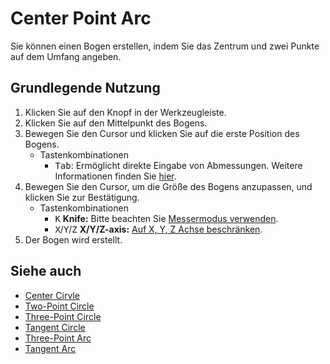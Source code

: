 
# Center Point Arc

<Reference shortcut='' command='Center Point Arc' button='Werkzeugleiste' />

Sie können einen Bogen erstellen, indem Sie das Zentrum und zwei Punkte auf dem Umfang angeben.

## Grundlegende Nutzung

1. Klicken Sie auf den <ButtonIcon type="button-center-point-arc" /> Knopf in der Werkzeugleiste.
2. Klicken Sie auf den Mittelpunkt des Bogens.
3. Bewegen Sie den Cursor und klicken Sie auf die erste Position des Bogens.
   - <Kst>Tastenkombinationen</Kst>
      - <kbd>Tab</kbd>: Ermöglicht direkte Eingabe von Abmessungen. Weitere Informationen finden Sie [hier](./sketching-essentials#specify-dimensions-numerically).
4. Bewegen Sie den Cursor, um die Größe des Bogens anzupassen, und klicken Sie zur Bestätigung.
   - <Kst>Tastenkombinationen</Kst>
      - <kbd>K</kbd> **Knife:** Bitte beachten Sie [Messermodus verwenden](./sketching-essentials#use-knife-mode).
      - <kbd>X</kbd>/<kbd>Y</kbd>/<kbd>Z</kbd> **X/Y/Z-axis:** [Auf X, Y, Z Achse beschränken](./sketching-essentials#constrain-to-an-axis).
5. Der Bogen wird erstellt.


<VideoPlayer fileName="center-point-arc"/>

## Siehe auch
- [Center Cirvle](./center-circle)
- [Two-Point Circle](./two-point-circle)
- [Three-Point Circle](./three-point-circle)
- [Tangent Circle](./tangent-circle)
- [Three-Point Arc](./three-point-arc)
- [Tangent Arc](./tangent-arc)